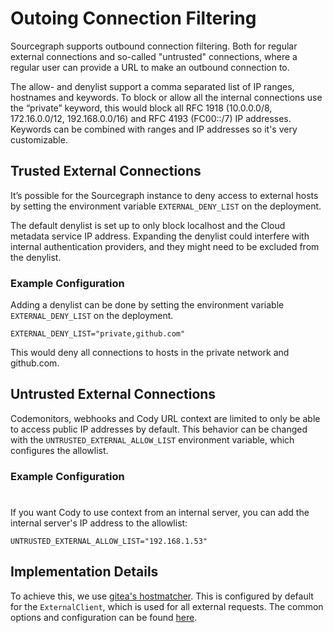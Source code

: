 # Outoing Connection Filtering
Sourcegraph supports outbound connection filtering. Both for regular external connections and so-called "untrusted" connections, where a regular user can provide a URL to make an outbound connection to.

The allow- and denylist support a comma separated list of IP ranges, hostnames and keywords. To block or allow all the internal connections use the “private” keyword, this would block all RFC 1918 (10.0.0.0/8, 172.16.0.0/12, 192.168.0.0/16) and RFC 4193 (FC00::/7) IP addresses. Keywords can be combined with ranges and IP addresses so it's very customizable.

## Trusted External Connections
It’s possible for the Sourcegraph instance to deny access to external hosts by setting the environment variable `EXTERNAL_DENY_LIST` on the deployment.

The default denylist is set up to only block localhost and the Cloud metadata service IP address. Expanding the denylist could interfere with internal authentication providers, and they might need to be excluded from the denylist.

### Example Configuration

Adding a denylist can be done by setting the environment variable `EXTERNAL_DENY_LIST` on the deployment.

```
EXTERNAL_DENY_LIST="private,github.com"
```

This would deny all connections to hosts in the private network and github.com.

## Untrusted External Connections
Codemonitors, webhooks and Cody URL context are limited to only be able to access public IP addresses by default. This behavior can be changed with the `UNTRUSTED_EXTERNAL_ALLOW_LIST` environment variable, which configures the allowlist.

### Example Configuration
#
If you want Cody to use context from an internal server, you can add the internal server's IP address to the allowlist:

```
UNTRUSTED_EXTERNAL_ALLOW_LIST="192.168.1.53"
```

## Implementation Details
To achieve this, we use [gitea's hostmatcher](https://github.com/go-gitea/gitea/blob/v1.22.6/modules/hostmatcher/hostmatcher.go#L39). This is configured by default for the `ExternalClient`, which is used for all external requests. The common options and configuration can be found [here](https://github.com/sourcegraph/sourcegraph-public-snapshot/blob/main/internal/httpcli/client.go#L406C1-L423C2).

